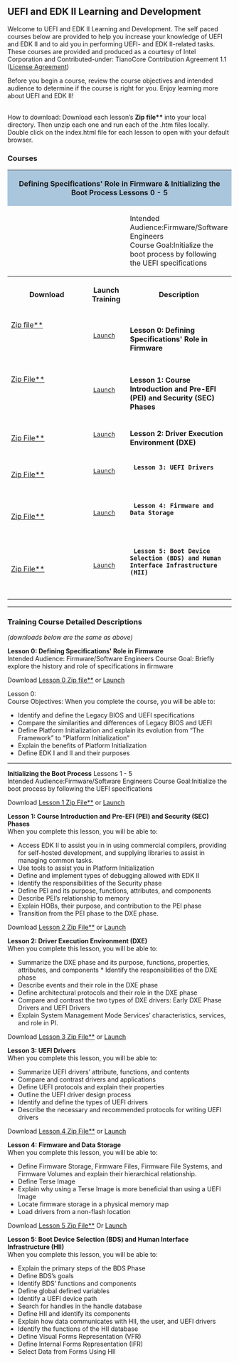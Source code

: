 {{UDK2014}}

<span style="font-size: 15.0pt; text-align: center; font-family: Verdana; color: #004280; font-weight: bold; font-style: normal">
=='''UEFI and EDK II Learning and Development'''==
</span>

Welcome to UEFI and EDK II Learning and Development.  The self paced courses below are provided to help you increase your knowledge of UEFI and EDK II and to aid you in performing UEFI- and EDK II-related tasks.
These courses are provided and produced as a courtesy of Intel Corporation and Contributed-under: TianoCore Contribution Agreement 1.1 ([https://github.com/tianocore-training/Lesson-0/blob/master/LICENSE.txt  License Agreement])

Before you begin a course, review the course objectives and intended audience to determine if the course is right for you.   Enjoy learning more about UEFI and EDK II!

<br>
How to download: Download each lesson’s '''Zip file**'''  into your local directory.  Then unzip each one and run each of  the .htm files locally.  Double click on the index.html file for each lesson to open with your default browser.  

==='''Courses'''===

<div class="t_projects">
<table width="100%">
<tr>
    <th colspan="4" style="background-color:#a9c6dd">
'''Defining Specifications' Role in Firmware & Initializing the Boot Process''' Lessons 0 - 5 </th>
</tr>
<tr>
<td>
</td>
<td>
</td>
<td>
Intended Audience:Firmware/Software Engineers <br>
Course Goal:Initialize the boot process by following the UEFI specifications
</td>
</tr>    
<tr>
        <th width="35%">Download</th>
        <th width="18%">Launch Training</th>
        <th width="45%">Description</th>
    </tr>
<tr></tr>
<tr>

  <td>
[https://github.com/tianocore-training/Lesson-0/archive/master.zip Zip file**] 
  <br>
 
  </td>
  
  <td>
  [https://tianocore-training.github.io/Lesson-0/ Launch   ]
  </td>

  <td>

'''Lesson 0: Defining Specifications' Role in Firmware'''<br>
  
  </td>


</tr>

<!-- COMMENT  -->
<tr>

  <td>

[https://github.com/tianocore-training/Lesson-1/archive/master.zip Zip File**] 
  <br>
 
  </td>
  <td>
  [https://tianocore-training.github.io/Lesson-1/ Launch   ]
  </td>

  <td>

'''Lesson 1: Course Introduction and Pre-EFI (PEI) and Security (SEC) Phases'''  <br>
  
  </td>


</tr>
<!-- COMMENT  -->
<tr>

  <td>
 
[https://github.com/tianocore-training/Lesson-2/archive/master.zip Zip File**]
 
  </td>
  <td>
  [https://tianocore-training.github.io/Lesson-2/ Launch   ]
  </td>

  <td>
  
''' Lesson 2: Driver Execution Environment (DXE)'''<br>
  
  </td>


</tr>
<!-- COMMENT  -->
<!-- COMMENT  -->
<tr>

  <td>
[https://github.com/tianocore-training/Lesson-3/archive/master.zip Zip File**]
 
 
  </td>
  <td>
  [https://tianocore-training.github.io/Lesson-3/ Launch   ]
  </td>

  <td>
  '''Lesson 3: UEFI Drivers '''<br>
  
  </td>


</tr>
<!-- COMMENT  -->
<!-- COMMENT  -->
<tr>

  <td>
[https://github.com/tianocore-training/Lesson-4/archive/master.zip Zip File**] 
 
  </td>
  <td>
  [https://tianocore-training.github.io/Lesson-4/ Launch   ]
  </td>

  <td>
  '''Lesson 4: Firmware and Data Storage'''<br>
  
  </td>


</tr>
<!-- COMMENT  -->
<!-- COMMENT  -->
<tr>

  <td>
[https://github.com/tianocore-training/Lesson-5/archive/master.zip Zip File**]
 
  </td>
  <td>
  [https://tianocore-training.github.io/Lesson-5/ Launch   ]
  </td>

  <td>
  '''Lesson 5: Boot Device Selection (BDS) and Human Interface Infrastructure (HII)'''<br>
  
  </td>


</tr>
<!-- COMMENT  -->
<!-- COMMENT  -->

<!-- COMMENT  -->
<!-- COMMENT  -->

</table>
<hr>

===Training Course Detailed Descriptions ===
''(downloads below are the same as above)''

'''Lesson 0: Defining Specifications' Role in Firmware'''<br>
Intended Audience: Firmware/Software Engineers 
Course Goal: Briefly explore the history and role of specifications in firmware 


Download [https://github.com/tianocore-training/Lesson-0/archive/master.zip Lesson 0 Zip file**] or 
[https://tianocore-training.github.io/Lesson-0 Launch   ] 


Lesson 0: <br>
Course Objectives: When you complete the course, you will be able to:
* Identify and define the Legacy BIOS and UEFI specifications
* Compare the similarities and differences of Legacy BIOS and UEFI
* Define Platform Initialization and explain its evolution from “The Framework” to “Platform Initialization”
* Explain the benefits of Platform Initialization
* Define EDK I and II and their purposes

<hr>

'''Initializing the Boot Process'''  Lessons 1 - 5 <br>
Intended Audience:Firmware/Software Engineers 
Course Goal:Initialize the boot process by following the UEFI specifications


Download [https://github.com/tianocore-training/Lesson-1/archive/master.zip Lesson 1 Zip File**]  or 
[https://tianocore-training.github.io/Lesson-1 Launch   ] 


'''Lesson 1: Course Introduction and Pre-EFI (PEI) and Security (SEC) Phases''' <br>
When you complete this lesson, you will be able to: 
* Access EDK II to assist you in in using commercial compilers, providing for self-hosted development, and supplying libraries to assist in managing common tasks. 
* Use tools to assist you in Platform Initialization 
* Define and implement types of debugging allowed with EDK II 
* Identify the responsibilities of the Security phase 
* Define PEI and its purpose, functions, attributes, and components 
* Describe PEI’s relationship to memory 
* Explain HOBs, their purpose, and contribution to the PEI phase 
* Transition from the PEI phase to the DXE phase.  




Download [https://github.com/tianocore-training/Lesson-2/archive/master.zip Lesson 2 Zip File**] or
[https://tianocore-training.github.io/Lesson-2 Launch   ]


''' Lesson 2: Driver Execution Environment (DXE)'''<br>
When you complete this lesson, you will be able to: 
* Summarize the DXE phase and its purpose, functions, properties, attributes, and components * Identify the responsibilities of the DXE phase 
* Describe events and their role in the DXE phase 
* Define architectural protocols and their role in the DXE phase 
* Compare and contrast the two types of DXE drivers: Early DXE Phase Drivers and UEFI Drivers 
* Explain System Management Mode Services’ characteristics, services, and role in PI. 





Download [https://github.com/tianocore-training/Lesson-3/archive/master.zip Lesson 3 Zip File**] or
[https://tianocore-training.github.io/Lesson-3 Launch   ]

'''Lesson 3: UEFI Drivers '''<br>
When you complete this lesson, you will be able to:
*    Summarize UEFI drivers’ attribute, functions, and contents
*    Compare and contrast drivers and applications
*    Define UEFI protocols and explain their properties
*    Outline the UEFI driver design process
*    Identify and define the types of UEFI drivers
*    Describe the necessary and recommended protocols for writing UEFI drivers



Download [https://github.com/tianocore-training/Lesson-4/archive/master.zip Lesson 4 Zip File**] or
[https://tianocore-training.github.io/Lesson-4 Launch   ]


'''Lesson 4: Firmware and Data Storage'''<br>
When you complete this lesson, you will be able to:
*	Define Firmware Storage, Firmware Files, Firmware File Systems, and Firmware Volumes and explain their hierarchical relationship.
*	Define Terse Image
*	Explain why using a Terse Image is more beneficial than using a UEFI Image
*	Locate firmware storage in a physical memory map
*	Load drivers from a non-flash location


Download [https://github.com/tianocore-training/Lesson-5/archive/master.zip Lesson 5 Zip File**]  Or
[https://tianocore-training.github.io/Lesson-5 Launch   ] 

'''Lesson 5: Boot Device Selection (BDS) and Human Interface Infrastructure (HII)'''<br>
When you complete this lesson, you will be able to: 
* Explain the primary steps of the BDS Phase 
* Define BDS’s goals 
* Identify BDS’ functions and components 
* Define global defined variables 
* Identify a UEFI device path 
* Search for handles in the handle database 
* Define HII and identify its components 
* Explain how data communicates with HII, the user, and UEFI drivers 
* Identify the functions of the HII database 
* Define Visual Forms Representation (VFR) 
* Define Internal Forms Representation (IFR) 
* Select Data from Forms Using HII 

